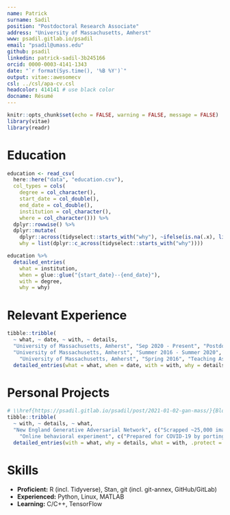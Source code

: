 ```yaml
---
name: Patrick
surname: Sadil
position: "Postdoctoral Research Associate"
address: "University of Massachusetts, Amherst"
www: psadil.gitlab.io/psadil
email: "psadil@umass.edu"
github: psadil
linkedin: patrick-sadil-3b245166
orcid: 0000-0003-4141-1343
date: "`r format(Sys.time(), '%B %Y')`"
output: vitae::awesomecv
csl: ../csl/apa-cv.csl 
headcolor: 414141 # use black color
docname: Résumé
---
```


```r
knitr::opts_chunk$set(echo = FALSE, warning = FALSE, message = FALSE)
library(vitae)
library(readr)
```

# Education

```r
education <- read_csv(
  here::here("data", "education.csv"),
  col_types = cols(
    degree = col_character(),
    start_date = col_double(),
    end_date = col_double(),
    institution = col_character(),
    where = col_character())) %>%
  dplyr::rowwise() %>%
  dplyr::mutate(
    dplyr::across(tidyselect::starts_with("why"), ~ifelse(is.na(.x), list(), list(.x))),
    why = list(dplyr::c_across(tidyselect::starts_with("why"))))

education %>%
  detailed_entries(
    what = institution,
    when = glue::glue("{start_date}--{end_date}"),
    with = degree,
    why = why)

```

# Relevant Experience

```r
tibble::tribble(
  ~ what, ~ date, ~ with, ~ details,
  "University of Massachusetts, Amherst", "Sep 2020 - Present", "Postdoctoral Research Associate", c("Implement user-friendly R package for inferring neuromodulation and bundle as BIDS Application", "Automate testing of package on multiple operating systems (Linux, macOS, Windows) with GitHub Actions", "Design multi-day workshops on neuromodulation package, including background in Bayesian analyses", "Solicit and respond to user feedback to improve usability and documentation"),
  "University of Massachusetts, Amherst", "Summer 2016 - Summer 2020", "Research Assistant", c("Organized tutorials and a weekly 'coding club' focused on software for graduate students", "Conducted research for and published two first-author papers under NSF and NIH funded projects", "Initiated adoption of BIDS and BIDS-derivatives by lab members"),
    "University of Massachusetts, Amherst", "Spring 2016", "Teaching Assistant - Research Methods in Psychology", c("Arranged lectures and labs for 20 psychology undergraduate students twice weekly, guiding students through three research projects", "Reviewed theory of introductory statistics, including lab-based practice", "Maintained office hours to review course content and exams one-on-one")) %>%
  detailed_entries(what = what, when = date, with = with, why = details)
```

# Personal Projects

```r
# \\href{https://psadil.gitlab.io/psadil/post/2021-01-02-gan-mass/}{Blog Post}
tibble::tribble(
  ~ with, ~ details, ~ what,
  "New England Generative Adversarial Network", c("Scrapped ~25,000 images from Google Maps using Google APIs and Python", "Preprocessed images in Python for training TensorFlow neural network (stylegan2-ada)", "Trained network on Google Cloud Compute Engine and used network to synthesize images"), "",
    "Online behavioral experiment", c("Prepared for COVID-19 by porting behavioral experiment to Heroku using Python web framework (Django), Angular, and postgreSQL"), NA_character_) %>%
  detailed_entries(with = what, why = details, what = with, .protect = FALSE)
```


# Skills
 - **Proficient:** R (incl. Tidyverse), Stan, git (incl. git-annex, GitHub/GitLab)
 - **Experienced:** Python, Linux, MATLAB
 - **Learning:** C/C++, TensorFlow
